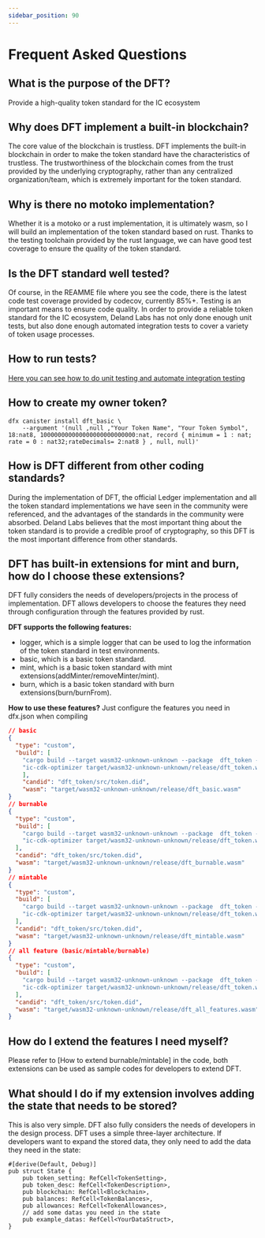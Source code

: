 ```yaml
---
sidebar_position: 90
---
```


# Frequent Asked Questions

## What is the purpose of the DFT?

Provide a high-quality token standard for the IC ecosystem

## Why does DFT implement a built-in blockchain?

The core value of the blockchain is trustless. DFT implements the built-in blockchain in order to make the token standard have the characteristics of trustless. The trustworthiness of the blockchain comes from the trust provided by the underlying cryptography, rather than any centralized organization/team, which is extremely important for the token standard.

## Why is there no motoko implementation?

Whether it is a motoko or a rust implementation, it is ultimately wasm, so I will build an implementation of the token standard based on rust. Thanks to the testing toolchain provided by the rust language, we can have good test coverage to ensure the quality of the token standard.

## Is the DFT standard well tested?

Of course, in the REAMME file where you see the code, there is the latest code test coverage provided by codecov, currently 85%+. Testing is an important means to ensure code quality. In order to provide a reliable token standard for the IC ecosystem, Deland Labs has not only done enough unit tests, but also done enough automated integration tests to cover a variety of token usage processes.

## How to run tests?
[Here you can see how to do unit testing and automate integration testing](./Test.mdx)

## How to create my owner token?
```shell
dfx canister install dft_basic \
	--argument '(null ,null ,"Your Token Name", "Your Token Symbol", 18:nat8, 100000000000000000000000000:nat, record { minimum = 1 : nat; rate = 0 : nat32;rateDecimals= 2:nat8 } , null, null)'
```
## How is DFT different from other coding standards?

During the implementation of DFT, the official Ledger implementation and all the token standard implementations we have seen in the community were referenced, and the advantages of the standards in the community were absorbed. Deland Labs believes that the most important thing about the token standard is to provide a credible proof of cryptography, so this DFT is the most important difference from other standards.

## DFT has built-in extensions for mint and burn, how do I choose these extensions?

DFT fully considers the needs of developers/projects in the process of implementation. DFT allows developers to choose the features they need through configuration through the features provided by rust.

**DFT supports the following features:**

- logger, which is a simple logger that can be used to log the information of the token standard in test environments.
- basic, which is a basic token standard.
- mint, which is a basic token standard with mint extensions(addMinter/removeMinter/mint).
- burn, which is a basic token standard with burn extensions(burn/burnFrom).

**How to use these features?**
Just configure the features you need in dfx.json when compiling

```json
// basic
{
  "type": "custom",
  "build": [
    "cargo build --target wasm32-unknown-unknown --package  dft_token --release --no-default-features --features logger,basic",
    "ic-cdk-optimizer target/wasm32-unknown-unknown/release/dft_token.wasm -o target/wasm32-unknown-unknown/release/dft_basic.wasm"
    ],
    "candid": "dft_token/src/token.did",
    "wasm": "target/wasm32-unknown-unknown/release/dft_basic.wasm"
}
// burnable
{
  "type": "custom",
  "build": [
    "cargo build --target wasm32-unknown-unknown --package  dft_token --release  --no-default-features --features logger,basic,burnable",
    "ic-cdk-optimizer target/wasm32-unknown-unknown/release/dft_token.wasm -o target/wasm32-unknown-unknown/release/dft_burnable.wasm"
  ],
  "candid": "dft_token/src/token.did",
  "wasm": "target/wasm32-unknown-unknown/release/dft_burnable.wasm"
}
// mintable
{
  "type": "custom",
  "build": [
    "cargo build --target wasm32-unknown-unknown --package  dft_token --release  --no-default-features --features logger,basic,mintable",
    "ic-cdk-optimizer target/wasm32-unknown-unknown/release/dft_token.wasm -o target/wasm32-unknown-unknown/release/dft_mintable.wasm"
  ],
  "candid": "dft_token/src/token.did",
  "wasm": "target/wasm32-unknown-unknown/release/dft_mintable.wasm"
}
// all feature (basic/mintable/burnable)
{
  "type": "custom",
  "build": [
    "cargo build --target wasm32-unknown-unknown --package  dft_token --release  --no-default-features --features logger,basic,burnable,mintable,batch_mint,batch_transfer",
    "ic-cdk-optimizer target/wasm32-unknown-unknown/release/dft_token.wasm -o target/wasm32-unknown-unknown/release/dft_all_features.wasm"
  ],
  "candid": "dft_token/src/token.did",
  "wasm": "target/wasm32-unknown-unknown/release/dft_all_features.wasm"
}
```

## How do I extend the features I need myself?
Please refer to [How to extend burnable/mintable] in the code, both extensions can be used as sample codes for developers to extend DFT.

## What should I do if my extension involves adding the state that needs to be stored?

This is also very simple. DFT also fully considers the needs of developers in the design process. DFT uses a simple three-layer architecture. If developers want to expand the stored data, they only need to add the data they need in the state:

```
#[derive(Default, Debug)]
pub struct State {
    pub token_setting: RefCell<TokenSetting>,
    pub token_desc: RefCell<TokenDescription>,
    pub blockchain: RefCell<Blockchain>,
    pub balances: RefCell<TokenBalances>,
    pub allowances: RefCell<TokenAllowances>,
	// add some datas you need in the state
    pub example_datas: RefCell<YourDataStruct>,
}
```